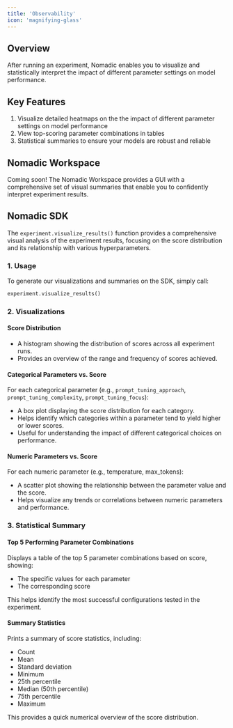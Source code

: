 ```yaml
---
title: 'Observability'
icon: 'magnifying-glass'
---
```


## Overview

After running an experiment, Nomadic enables you to visualize and statistically interpret the impact of different parameter settings on model performance.


## Key Features

1. Visualize detailed heatmaps on the the impact of different parameter settings on model performance
2. View top-scoring parameter combinations in tables
3. Statistical summaries to ensure your models are robust and reliable

## Nomadic Workspace

<Note> Coming soon! The Nomadic Workspace provides a GUI with  a comprehensive set of visual summaries that enable you to confidently interpret experiment results.</Note>

## Nomadic SDK

The `experiment.visualize_results()` function provides a comprehensive visual analysis of the experiment results, focusing on the score distribution and its relationship with various hyperparameters.

### 1. Usage

To generate our visualizations and summaries on the SDK, simply call:

```python
experiment.visualize_results()
```

### 2. Visualizations


#### Score Distribution

- A histogram showing the distribution of scores across all experiment runs.
- Provides an overview of the range and frequency of scores achieved.

#### Categorical Parameters vs. Score

For each categorical parameter (e.g., `prompt_tuning_approach`, `prompt_tuning_complexity`, `prompt_tuning_focus`):

- A box plot displaying the score distribution for each category.
- Helps identify which categories within a parameter tend to yield higher or lower scores.
- Useful for understanding the impact of different categorical choices on performance.

#### Numeric Parameters vs. Score

For each numeric parameter (e.g., temperature, max_tokens):

- A scatter plot showing the relationship between the parameter value and the score.
- Helps visualize any trends or correlations between numeric parameters and performance.

### 3. Statistical Summary

#### Top 5 Performing Parameter Combinations

Displays a table of the top 5 parameter combinations based on score, showing:
- The specific values for each parameter
- The corresponding score

This helps identify the most successful configurations tested in the experiment.


#### Summary Statistics

Prints a summary of score statistics, including:
- Count
- Mean
- Standard deviation
- Minimum
- 25th percentile
- Median (50th percentile)
- 75th percentile
- Maximum

This provides a quick numerical overview of the score distribution.

